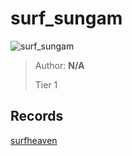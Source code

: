 
# surf_sungam

![surf_sungam](https://raw.githubusercontent.com/Sayt123/SurfMapPics/Maps-and-bonuses/csgo/surf_sungam.jpg)

> Author: **N/A**
>
> Tier 1

## Records

[surfheaven](https://surfheaven.eu/map/surf_sungam)

